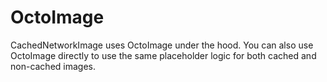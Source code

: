 # OctoImage

CachedNetworkImage uses OctoImage under the hood. You can also use OctoImage directly to use the same placeholder logic for
both cached and non-cached images.